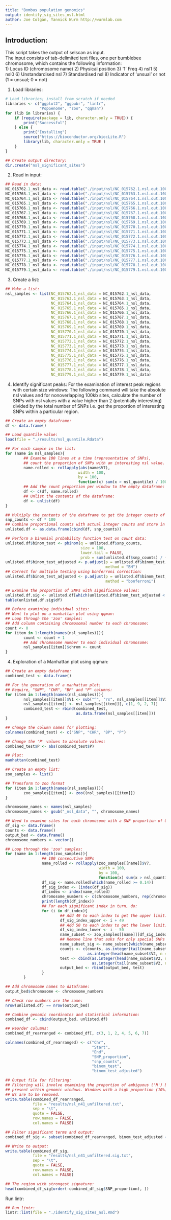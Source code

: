 ```yaml
---
title: "Bombus population genomics"
output: identify_sig_sites_nsl.html
author: Joe Colgan, Yannick Wurm http://wurmlab.com 
---
```


## Introduction:  
This script takes the output of selscan as input.  
The input consists of tab-delimited text files, one per bumblebee chromosome, which contains the following information:  
1) Locus ID (chromosome name)
2) Physical position
3) '1' Freq
4) nsl1
5) nsl0
6) Unstandardised nsl
7) Standardised nsl
8) Indicator of 'unsual' or not (1 = unsual; 0 = not)

1. Load libraries:  

```r
# Load libraries; install from scratch if needed
libraries <- c("ggplot2", "ggpubr", "lintr",
               "PopGenome", "zoo", "qqman")
for (lib in libraries) {
    if (require(package = lib, character.only = TRUE)) {
        print("Successful")
    } else {
        print("Installing")
        source("https://bioconductor.org/biocLite.R")
        library(lib, character.only = TRUE )
    }
}

## Create output directory:
dir.create("nsl_significant_sites")
```

2. Read in input:  

```r
## Read in data:
NC_015762.1_nsl_data <- read.table("./input/nsl/NC_015762.1.nsl.out.100bins.norm")
NC_015763.1_nsl_data <- read.table("./input/nsl/NC_015763.1.nsl.out.100bins.norm")
NC_015764.1_nsl_data <- read.table("./input/nsl/NC_015764.1.nsl.out.100bins.norm")
NC_015765.1_nsl_data <- read.table("./input/nsl/NC_015765.1.nsl.out.100bins.norm")
NC_015766.1_nsl_data <- read.table("./input/nsl/NC_015766.1.nsl.out.100bins.norm")
NC_015767.1_nsl_data <- read.table("./input/nsl/NC_015767.1.nsl.out.100bins.norm")
NC_015768.1_nsl_data <- read.table("./input/nsl/NC_015768.1.nsl.out.100bins.norm")
NC_015769.1_nsl_data <- read.table("./input/nsl/NC_015769.1.nsl.out.100bins.norm")
NC_015770.1_nsl_data <- read.table("./input/nsl/NC_015770.1.nsl.out.100bins.norm")
NC_015771.1_nsl_data <- read.table("./input/nsl/NC_015771.1.nsl.out.100bins.norm")
NC_015772.1_nsl_data <- read.table("./input/nsl/NC_015772.1.nsl.out.100bins.norm")
NC_015773.1_nsl_data <- read.table("./input/nsl/NC_015773.1.nsl.out.100bins.norm")
NC_015774.1_nsl_data <- read.table("./input/nsl/NC_015774.1.nsl.out.100bins.norm")
NC_015775.1_nsl_data <- read.table("./input/nsl/NC_015775.1.nsl.out.100bins.norm")
NC_015776.1_nsl_data <- read.table("./input/nsl/NC_015776.1.nsl.out.100bins.norm")
NC_015777.1_nsl_data <- read.table("./input/nsl/NC_015777.1.nsl.out.100bins.norm")
NC_015778.1_nsl_data <- read.table("./input/nsl/NC_015778.1.nsl.out.100bins.norm")
NC_015779.1_nsl_data <- read.table("./input/nsl/NC_015779.1.nsl.out.100bins.norm")
```

3. Create a list:  

```r
## Make a list:
nsl_samples <- list(NC_015762.1_nsl_data = NC_015762.1_nsl_data,
                    NC_015763.1_nsl_data = NC_015763.1_nsl_data,
                    NC_015764.1_nsl_data = NC_015764.1_nsl_data,
                    NC_015765.1_nsl_data = NC_015765.1_nsl_data,
                    NC_015766.1_nsl_data = NC_015766.1_nsl_data,
                    NC_015767.1_nsl_data = NC_015767.1_nsl_data,
                    NC_015768.1_nsl_data = NC_015768.1_nsl_data,
                    NC_015769.1_nsl_data = NC_015769.1_nsl_data,
                    NC_015770.1_nsl_data = NC_015770.1_nsl_data,
                    NC_015771.1_nsl_data = NC_015771.1_nsl_data,
                    NC_015772.1_nsl_data = NC_015772.1_nsl_data,
                    NC_015773.1_nsl_data = NC_015773.1_nsl_data,
                    NC_015774.1_nsl_data = NC_015774.1_nsl_data,
                    NC_015775.1_nsl_data = NC_015775.1_nsl_data,
                    NC_015776.1_nsl_data = NC_015776.1_nsl_data,
                    NC_015777.1_nsl_data = NC_015777.1_nsl_data,
                    NC_015778.1_nsl_data = NC_015778.1_nsl_data,
                    NC_015779.1_nsl_data = NC_015779.1_nsl_data)
```

4. Identify significant peaks:
For the examination of interest peak regions with certain size windows:
The following command will take the absolute nsl values and for nonoverlapping 100kb sites,
calculate the number of SNPs with nsl values with a value higher than 2 (potentially interesting)
divided by the total number of SNPs i.e. get the proportion of interesting SNPs within a particular
region.

```r
## Create an empty dataframe:
df <- data.frame()

## Load quantile value:
load(file = "./results/nsl_quantile.Rdata")

## For each sample in the list:
for (name in nsl_samples){
        ## Examine 100 lines at a time (representative of SNPs),
        ## count the proportion of SNPs with an interesting nsl value.
        name.rolled <- rollapply(abs(name$V7),
                                width = 100,
                                by = 100,
                                function(x) sum(x > nsl_quantile) / 100)
        ## Add the count proportion per window to the empty dataframe:
        df <- c(df, name.rolled)
        ## Unlist the contents of the dataframe:
        df <- unlist(df)
}

## Multiply the contents of the dataframe to get the integer counts of SNPs:
snp_counts <- df * 100
## Combine proportional counts with actual integer counts and store in a dataframe:
unlisted.df <- as.data.frame(cbind(df, snp_counts))

## Perform a binomial probability function test on count data:
unlisted.df$binom_test <- pbinom(q = unlisted.df$snp_counts,
                                 size = 100,
                                 lower.tail = FALSE,
                                 prob = sum(unlisted.df$snp_counts) / (nrow(unlisted.df) * 100))
unlisted.df$binom_test_adjusted <- p.adjust(p = unlisted.df$binom_test,
                                            method = "BH")
## Correct for multiple testing using bonferroni correction:
unlisted.df$binom_test_adjusted <- p.adjust(p = unlisted.df$binom_test,
                                            method = "bonferroni")

## Examine the proportion of SNPs with significance values:
unlisted.df.sig <- unlisted.df[which(unlisted.df$binom_test_adjusted < 0.05), ]
table(unlisted.df.sig$df)
```


```r
## Before examining individual sites:
## Want to plot on a manhattan plot using qqman:
## Loop through the 'zoo' samples:
## Add column containing chromosomal number to each chromosome:
count <- 0
for (item in 1:length(names(nsl_samples))){
        count <- count + 1
        ## Add chromosome number to each individual chromosome:
        nsl_samples[[item]]$chrom <- count
}
```

4. Exploration of a Manhattan plot using qqman:

```r
## Create an empty dataframe:
combined_test <- data.frame()

## For the generation of a manhattan plot:
## Require, "SNP", "CHR", "BP" and "P" columns:
for (item in 1:length(names(nsl_samples))){
        nsl_samples[[item]]$V1 <- sub("^", "rs", nsl_samples[[item]]$V1)
        nsl_samples[[item]] <- nsl_samples[[item]][, c(1, 9, 2, 7)]
        combined_test <- rbind(combined_test,
                               as.data.frame(nsl_samples[[item]]))
}

## Change the column names for plotting:
colnames(combined_test) <- c("SNP", "CHR", "BP", "P")

## Change the 'P' values to absolute values:
combined_test$P <- abs(combined_test$P)

## Plot:
manhattan(combined_test)
```

```r
## Create an empty list:
zoo_samples <- list()

## Transform to zoo format
for (item in 1:length(names(nsl_samples))){
        zoo_samples[[item]] <- zoo((nsl_samples)[[item]])
}

chromosome_names <- names(nsl_samples)
chromosome_names <- gsub("_nsl_data", "", chromosome_names)

## Need to examine sites for each chromosome with a SNP proportion of 0.15:
df_sig <- data.frame()
counts <- data.frame()
output_bed <- data.frame()
chromosome_numbers <- vector()

## Loop through the 'zoo' samples:
for (name in 1:length(zoo_samples)){
                ## 100 consecutive SNPs
                name_rolled <- rollapply(zoo_samples[[name]]$V7,
                                         width = 100,
                                         by = 100,
                                         function(x) sum(x > nsl_quantile) / 100)
                df_sig <- name.rolled[which(name_rolled >= 0.14)]
                df_sig_index <- (index(df_sig))
                df_index <- index(name_rolled)
                chromosome_numbers <- c(chromosome_numbers, rep(chromosome_names[name], length(df_index)))
                print(length(df_index))
                ## For each significant index in turn, do:
                for (i in df_index){
                        ## Add 49 to each index to get the upper limit.
                        df_sig_index_upper <- i + 49
                        ## Add 50 to each index to get the lower limit.
                        df_sig_index_lower <- i - 50
                        name_subset <- zoo_samples[[name]][df_sig_index_lower:df_sig_index_upper]
                        ## Remove line that asks for only special SNPs
                        name_subset_sig <- name_subset[which(name_subset$V8 == 1), ]
                        counts <- c(counts, as.integer(tail(name_subset$V2, n = 1)) -
                                    as.integer(head(name_subset$V2, n = 1)))
                        test <- cbind(as.integer(head(name_subset$V2, n = 1)),
                                      as.integer(tail(name_subset$V2, n = 1)))
                        output_bed <- rbind(output_bed, test)
                }
        }

## Add chromosome names to dataframe:
output_bed$chromosome <- chromosome_numbers

## Check row numbers are the same:
nrow(unlisted.df) == nrow(output_bed)

## Combine genomic coordinates and statistical information:
combined_df <- cbind(output_bed, unlisted.df)

## Reorder columns:
combined_df_rearranged <- combined_df[, c(3, 1, 2, 4, 5, 6, 7)]

colnames(combined_df_rearranged) <- c("Chr",
                                      "Start",
                                      "End",
                                      "SNP_proportion",
                                      "snp_counts",
                                      "binom_test",
                                      "binom_test_adjusted")

## Output file for filtering: 
## Filtering will involve examining the proportion of ambiguous ('N') bases 
## present within genomic windows. Windows with a high proportion (10%) of 
## Ns are to be removed. 
write.table(combined_df_rearranged,
            file = "results/nsl_n41_unfiltered.txt",
            sep = "\t",
            quote = FALSE,
            row.names = FALSE,
            col.names = FALSE)

## Filter significant terms and output:
combined_df_sig <- subset(combined_df_rearranged, binom_test_adjusted < 0.05)

## Write to output:
write.table(combined_df_sig,
            file = "results/nsl_n41_unfiltered.sig.txt",
            sep = "\t",
            quote = FALSE,
            row.names = FALSE,
            col.names = FALSE)

## The region with strongest signature:
head(combined_df_sig[order(-combined_df_sig$SNP_proportion), ])
```

Run lintr:

```r
## Run lintr:
lintr::lint(file = "./identify_sig_sites_nsl.Rmd")
```
